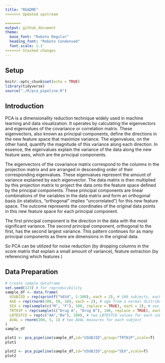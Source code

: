 ```yaml
---
title: "README"
<<<<<<< Updated upstream

=======
output: github_document
theme:
  base_font: "Roboto Regular"
  heading_font: "Roboto Condensed"
  font_scale: 1.3
>>>>>>> Stashed changes
---
```

## Setup

```r
knitr::opts_chunk$set(echo = TRUE)
library(tidyverse)
source("./R/pca_pipeline.R")
```

## Introduction

PCA is a dimensionality reduction technique widely used in machine learning and data visualization. It operates by calculating the eigenvectors and eigenvalues of the covariance or correlation matrix. These eigenvectors, also known as principal components, define the directions in the new feature space that maximize variance. The eigenvalues, on the other hand, quantify the magnitude of this variance along each direction. In essence, the eigenvalues explain the variance of the data along the new feature axes, which are the principal components.

The eigenvectors of the covariance matrix correspond to the columns in the projection matrix and are arranged in descending order of their corresponding eigenvalues. These eigenvalues represent the amount of variance explained by each eigenvector. The data matrix is then multiplied by this projection matrix to project the data onto the feature space defined by the principal components. These principal components are linear combinations of the variables in the data matrix and form an orthogonal basis (in statistics, "orthogonal" implies "uncorrelated") for this new feature space. The outcome represents the coordinates of the original data points in this new feature space for each principal component.

The first principal component is the direction in the data with the most significant variance. The second principal component, orthogonal to the first, has the second largest variance. This pattern continues for as many principal components as there are dimensions in the original data.

So PCA can be utilized for noise reduction (by dropping columns in the score matrix that explain a small amount of variance), feature extraction (by referencing which features )

## Data Preparation

```r
# Create sample dataframe
set.seed(123) # for reproducibility
sample_df <- data.frame(
  USUBJID = rep(sprintf("%03d", 1:100), each = 2), # 100 subjects, each repeated twice
  AGE = rep(rnorm(100, 50, 10), each = 2), # age from a normal distribution, each repeated twice
  SEX = rep(sample(c("M", "F"), 100, replace = TRUE), each = 2), # sex randomly assigned, each repeated twice
  TRT01P = rep(sample(c("Drug A", "Drug B"), 100, replace = TRUE), each = 2), # treatment randomly assigned, each repeated twice
  LBTESTCD = rep(c("AA","Ba"), 100), # two LBTESTCD values for each subject
  AVAL = rnorm(200, 5, 1) # two AVAL measures for each subject
)
sample_df
```

```r
plot1 <- pca_pipeline(sample_df,id="USUBJID",group="TRT01P",scale=T)
plot1
```

```r
plot2 <- pca_pipeline(sample_df,id="USUBJID",group="SEX",scale=T)
plot2
```

```r

```


